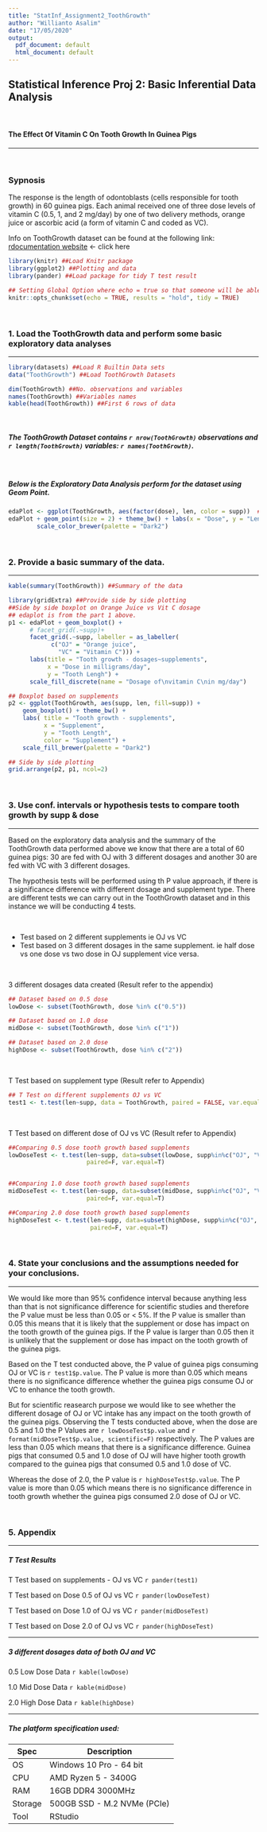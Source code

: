 ```yaml
---
title: "StatInf_Assignment2_ToothGrowth"
author: "Willianto Asalim"
date: "17/05/2020"
output:
  pdf_document: default
  html_document: default
---
```



##  Statistical Inference Proj 2: Basic Inferential Data Analysis

<br />


#### The Effect Of Vitamin C On Tooth Growth In Guinea Pigs
***

<br />


### Sypnosis

The response is the length of odontoblasts (cells responsible for tooth growth) in 60 guinea pigs. Each animal received one of three dose levels of vitamin C (0.5, 1, and 2 mg/day) by one of two delivery methods, orange juice or ascorbic acid (a form of vitamin C and coded as VC).

Info on ToothGrowth dataset can be found at the following link: [rdocumentation website](https://www.rdocumentation.org/packages/datasets/versions/3.6.2/topics/ToothGrowth) <- click here


```r
library(knitr) ##Load Knitr package
library(ggplot2) ##Plotting and data
library(pander) ##Load package for tidy T test result
```

```r
## Setting Global Option where echo = true so that someone will be able to read the code and results.
knitr::opts_chunk$set(echo = TRUE, results = "hold", tidy = TRUE)
```

<br />

### 1. Load the ToothGrowth data and perform some basic exploratory data analyses
***

```r
library(datasets) ##Load R Builtin Data sets
data("ToothGrowth") ##Load ToothGrowth Datasets
```

```r
dim(ToothGrowth) ##No. observations and variables
names(ToothGrowth) ##Variables names
kable(head(ToothGrowth)) ##First 6 rows of data
```

<br />

##### The ToothGrowth Dataset contains `r nrow(ToothGrowth)` observations and `r length(ToothGrowth)` variables: `r names(ToothGrowth)`.

<br />

##### Below is the Exploratory Data Analysis perform for the dataset using Geom Point.
```r
edaPlot <- ggplot(ToothGrowth, aes(factor(dose), len, color = supp))  ##ggplot basic info
edaPlot + geom_point(size = 2) + theme_bw() + labs(x = "Dose", y = "Length", color = "Supplement") +
        scale_color_brewer(palette = "Dark2")
```

<br>

### 2. Provide a basic summary of the data.
***
```r
kable(summary(ToothGrowth)) ##Summary of the data
```

```r
library(gridExtra) ##Provide side by side plotting
##Side by side boxplot on Orange Juice vs Vit C dosage
## edaplot is from the part 1 above.
p1 <- edaPlot + geom_boxplot() +
      # facet_grid(.~supp)+
      facet_grid(.~supp, labeller = as_labeller(
            c("OJ" = "Orange juice", 
              "VC" = "Vitamin C"))) +
      labs(title = "Tooth growth - dosages~supplements",
           x = "Dose in milligrams/day", 
           y = "Tooth Lengh") +
      scale_fill_discrete(name = "Dosage of\nvitamin C\nin mg/day")

## Boxplot based on supplements
p2 <- ggplot(ToothGrowth, aes(supp, len, fill=supp)) +
    geom_boxplot() + theme_bw() + 
    labs( title = "Tooth growth - supplements",
          x = "Supplement", 
          y = "Tooth Length", 
          color = "Supplement") + 
    scale_fill_brewer(palette = "Dark2")

## Side by side plotting
grid.arrange(p2, p1, ncol=2)
```

<br />

### 3. Use conf. intervals or hypothesis tests to compare tooth growth by supp & dose
***
Based on the exploratory data analysis and the summary of the ToothGrowth data performed above we know that there are a total of 60 guinea pigs: 30 are fed with OJ with 3 different dosages and another 30 are fed with VC with 3 different dosages.

The hypothesis tests will be performed using th P value approach, if there is a significance difference with different dosage and supplement type. There are different tests we can carry out in the ToothGrowth dataset and in this instance we will be conducting 4 tests.

<br />

- Test based on 2 different supplements ie OJ vs VC  
- Test based on 3 different dosages in the same supplement. ie half dose vs one dose vs two dose in OJ supplement vice versa.

<br />

3 different dosages data created (Result refer to the appendix)
```r
## Dataset based on 0.5 dose
lowDose <- subset(ToothGrowth, dose %in% c("0.5"))

## Dataset based on 1.0 dose
midDose <- subset(ToothGrowth, dose %in% c("1"))

## Dataset based on 2.0 dose
highDose <- subset(ToothGrowth, dose %in% c("2"))
```

<br />

T Test based on supplement type (Result refer to Appendix)
```r
## T Test on different supplements OJ vs VC
test1 <- t.test(len~supp, data = ToothGrowth, paired = FALSE, var.equal = TRUE)
```



<br />

T Test based on different dose of OJ vs VC (Result refer to Appendix)
```r
##Comparing 0.5 dose tooth growth based supplements 
lowDoseTest <- t.test(len~supp, data=subset(lowDose, supp%in%c("OJ", "VC")), 
                      paired=F, var.equal=T) 


##Comparing 1.0 dose tooth growth based supplements
midDoseTest <- t.test(len~supp, data=subset(midDose, supp%in%c("OJ", "VC")), 
                      paired=F, var.equal=T)

##Comparing 2.0 dose tooth growth based supplements
highDoseTest <- t.test(len~supp, data=subset(highDose, supp%in%c("OJ", "VC")), 
                       paired=F, var.equal=T)
```

<br />

### 4. State your conclusions and the assumptions needed for your conclusions.
***
We would like more than 95% confidence interval because anything less than that is not significance difference for scientific studies and therefore the P value must be less than 0.05 or < 5%. If the P value is smaller than 0.05 this means that it is likely that the supplement or dose has impact on the tooth growth of the guinea pigs. If the P value is larger than 0.05 then it is unlikely that the supplement or dose has impact on the tooth growth of the guinea pigs. 

Based on the T test conducted above, the P value of guinea pigs consuming OJ or VC is `r test1$p.value`. The P value is more than 0.05 which means there is no significance difference whether the guinea pigs consume OJ or VC to enhance the tooth growth. 

But for scientific reasearch purpose we would like to see whether the different dosage of OJ or VC intake has any impact on the tooth growth of the guinea pigs. Observing the T tests conducted above, when the dose are 0.5 and 1.0 the P Values are `r lowDoseTest$p.value` and `r format(midDoseTest$p.value, scientific=F)` respectively. The P values are less than 0.05 which means that there is a significance difference. Guinea pigs that consumed 0.5 and 1.0 dose of OJ will have higher tooth growth compared to the guinea pigs that consumed 0.5 and 1.0 dose of VC.

Whereas the dose of 2.0, the P value is `r highDoseTest$p.value`. The P value is more than 0.05 which means there is no significance difference in tooth growth whether the guinea pigs consumed 2.0 dose of OJ or VC.


<br />

### 5. Appendix
***

##### T Test Results
T Test based on supplements - OJ vs VC
`r pander(test1)`

T Test based on Dose 0.5 of OJ vs VC
`r pander(lowDoseTest)`

T Test based on Dose 1.0 of OJ vs VC
`r pander(midDoseTest)`

T Test based on Dose 2.0 of OJ vs VC
`r pander(highDoseTest)`

***
##### 3 different dosages data of both OJ and VC

0.5 Low Dose Data
`r kable(lowDose)`

1.0 Mid Dose Data
`r kable(midDose)`

2.0 High Dose Data
`r kable(highDose)`

***

##### The platform specification used:
Spec    | Description
------- | -----------------------
OS      | Windows 10 Pro - 64 bit
CPU     | AMD Ryzen 5 - 3400G
RAM     | 16GB DDR4 3000MHz
Storage | 500GB SSD - M.2 NVMe (PCIe) 
Tool    | RStudio


